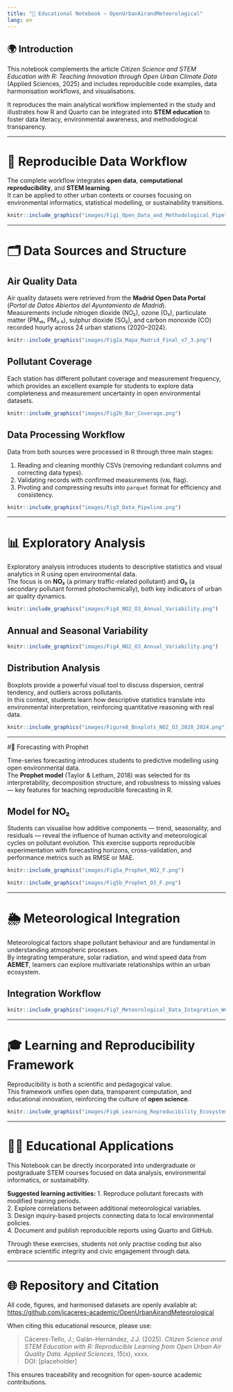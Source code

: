```yaml
---
title: "📘 Educational Notebook — OpenUrbanAirandMeteorological"
lang: en
---
```



## 🌍 Introduction

This notebook complements the article *Citizen Science and STEM Education with R: Teaching Innovation through Open Urban Climate Data*  
(Applied Sciences, 2025) and includes reproducible code examples, data harmonisation workflows, and visualisations.

It reproduces the main analytical workflow implemented in the study and illustrates how R and Quarto can be integrated into **STEM education** to foster data literacy, environmental awareness, and methodological transparency.

------------------------------------------------------------------------

# 🔁 Reproducible Data Workflow

The complete workflow integrates **open data**, **computational reproducibility**, and **STEM learning**.\
It can be applied to other urban contexts or courses focusing on environmental informatics, statistical modelling, or sustainability transitions.

```r
knitr::include_graphics("images/Fig1_Open_Data_and_Methodological_Pipeline.png")

```
 
------------------------------------------------------------------------

# 🗂️️ Data Sources and Structure

## Air Quality Data

Air quality datasets were retrieved from the **Madrid Open Data Portal** (*Portal de Datos Abiertos del Ayuntamiento de Madrid*).\
Measurements include nitrogen dioxide (NO₂), ozone (O₃), particulate matter (PM₁₀, PM₂.₅), sulphur dioxide (SO₂), and carbon monoxide (CO) recorded hourly across 24 urban stations (2020–2024).

```r
knitr::include_graphics("images/Fig2a_Mapa_Madrid_Final_v7_3.png")

```

## Pollutant Coverage

Each station has different pollutant coverage and measurement frequency, which provides an excellent example for students to explore data completeness and measurement uncertainty in open environmental datasets.

```r
knitr::include_graphics("images/Fig2b_Bar_Coverage.png")
```

## Data Processing Workflow

Data from both sources were processed in R through three main stages:  

1. Reading and cleaning monthly CSVs (removing redundant columns and correcting data types).  
2. Validating records with confirmed measurements (`VAL` flag).  
3. Pivoting and compressing results into `parquet` format for efficiency and consistency.

```r
knitr::include_graphics("images/Fig3_Data_Pipeline.png")
```

---

# 📊 Exploratory Analysis


Exploratory analysis introduces students to descriptive statistics and visual analytics in R using open environmental data.  
The focus is on **NO₂** (a primary traffic-related pollutant) and **O₃** (a secondary pollutant formed photochemically), both key indicators of urban air quality dynamics.

```r
knitr::include_graphics("images/Fig4_NO2_O3_Annual_Variability.png")
```

## Annual and Seasonal Variability

```r
knitr::include_graphics("images/Fig4_NO2_O3_Annual_Variability.png")
```

## Distribution Analysis
Boxplots provide a powerful visual tool to discuss dispersion, central tendency, and outliers across pollutants.  
In this context, students learn how descriptive statistics translate into environmental interpretation, reinforcing quantitative reasoning with real data.

```r
knitr::include_graphics("images/Figure8_Boxplots_NO2_O3_2020_2024.png")
```


---

#🔮 Forecasting with Prophet

Time-series forecasting introduces students to predictive modelling using open environmental data.  
The **Prophet model** (Taylor & Letham, 2018) was selected for its interpretability, decomposition structure, and robustness to missing values — key features for teaching reproducible forecasting in R.

## Model for NO₂

Students can visualise how additive components — trend, seasonality, and residuals — reveal the influence of human activity and meteorological cycles on pollutant evolution.
This exercise supports reproducible experimentation with forecasting horizons, cross-validation, and performance metrics such as RMSE or MAE.

```r
knitr::include_graphics("images/Fig5a_Prophet_NO2_F.png")
```

```r
knitr::include_graphics("images/Fig5b_Prophet_O3_F.png")
```


---

# 🌦 Meteorological Integration

Meteorological factors shape pollutant behaviour and are fundamental in understanding atmospheric processes.  
By integrating temperature, solar radiation, and wind speed data from **AEMET**, learners can explore multivariate relationships within an urban ecosystem.

## Integration Workflow

```r
knitr::include_graphics("images/Fig7_Meteorological_Data_Integration_Workflow_2020_2024.png")
```


---

# 🎓 Learning and Reproducibility Framework

Reproducibility is both a scientific and pedagogical value.  
This framework unifies open data, transparent computation, and educational innovation, reinforcing the culture of **open science**.

```r
knitr::include_graphics("images/Fig6_Learning_Reproducibility_Ecosystem.png")
```


---

# 🧑‍🏫  Educational Applications


This Notebook can be directly incorporated into undergraduate or postgraduate STEM courses focused on data analysis, environmental informatics, or sustainability.

**Suggested learning activities:**
1. Reproduce pollutant forecasts with modified training periods.  
2. Explore correlations between additional meteorological variables.  
3. Design inquiry-based projects connecting data to local environmental policies.  
4. Document and publish reproducible reports using Quarto and GitHub.

Through these exercises, students not only practise coding but also embrace scientific integrity and civic engagement through data.

---

# 🌐 Repository and Citation

All code, figures, and harmonised datasets are openly available at:  
[https://github.com/jcaceres-academic/OpenUrbanAirandMeteorological](https://github.com/jcaceres-academic/OpenUrbanAirandMeteorological)

When citing this educational resource, please use:

> Cáceres-Tello, J.; Galán-Hernández, J.J. (2025). *Citizen Science and STEM Education with R: Reproducible Learning from Open Urban Air Quality Data.* *Applied Sciences*, 15(x), xxxx.  
> DOI: [placeholder]

This ensures traceability and recognition for open-source academic contributions.

